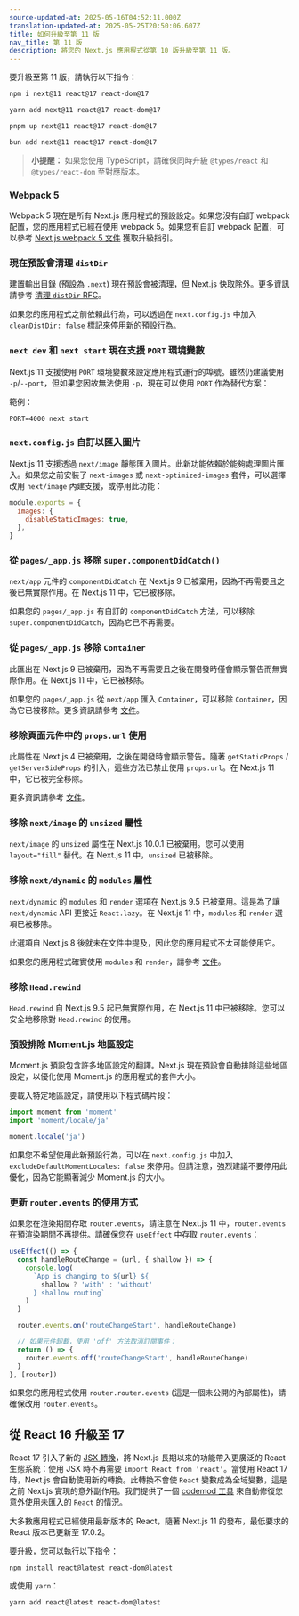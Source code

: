 ```yaml
---
source-updated-at: 2025-05-16T04:52:11.000Z
translation-updated-at: 2025-05-25T20:50:06.607Z
title: 如何升級至第 11 版
nav_title: 第 11 版
description: 將您的 Next.js 應用程式從第 10 版升級至第 11 版。
---
```


要升級至第 11 版，請執行以下指令：

```bash filename="Terminal"
npm i next@11 react@17 react-dom@17
```

```bash filename="Terminal"
yarn add next@11 react@17 react-dom@17
```

```bash filename="Terminal"
pnpm up next@11 react@17 react-dom@17
```

```bash filename="Terminal"
bun add next@11 react@17 react-dom@17
```

> **小提醒：** 如果您使用 TypeScript，請確保同時升級 `@types/react` 和 `@types/react-dom` 至對應版本。

### Webpack 5

Webpack 5 現在是所有 Next.js 應用程式的預設設定。如果您沒有自訂 webpack 配置，您的應用程式已經在使用 webpack 5。如果您有自訂 webpack 配置，可以參考 [Next.js webpack 5 文件](/docs/messages/webpack5) 獲取升級指引。

### 現在預設會清理 `distDir`

建置輸出目錄 (預設為 `.next`) 現在預設會被清理，但 Next.js 快取除外。更多資訊請參考 [清理 `distDir` RFC](https://github.com/vercel/next.js/discussions/6009)。

如果您的應用程式之前依賴此行為，可以透過在 `next.config.js` 中加入 `cleanDistDir: false` 標記來停用新的預設行為。

### `next dev` 和 `next start` 現在支援 `PORT` 環境變數

Next.js 11 支援使用 `PORT` 環境變數來設定應用程式運行的埠號。雖然仍建議使用 `-p`/`--port`，但如果您因故無法使用 `-p`，現在可以使用 `PORT` 作為替代方案：

範例：

```
PORT=4000 next start
```

### `next.config.js` 自訂以匯入圖片

Next.js 11 支援透過 `next/image` 靜態匯入圖片。此新功能依賴於能夠處理圖片匯入。如果您之前安裝了 `next-images` 或 `next-optimized-images` 套件，可以選擇改用 `next/image` 內建支援，或停用此功能：

```js filename="next.config.js"
module.exports = {
  images: {
    disableStaticImages: true,
  },
}
```

### 從 `pages/_app.js` 移除 `super.componentDidCatch()`

`next/app` 元件的 `componentDidCatch` 在 Next.js 9 已被棄用，因為不再需要且之後已無實際作用。在 Next.js 11 中，它已被移除。

如果您的 `pages/_app.js` 有自訂的 `componentDidCatch` 方法，可以移除 `super.componentDidCatch`，因為它已不再需要。

### 從 `pages/_app.js` 移除 `Container`

此匯出在 Next.js 9 已被棄用，因為不再需要且之後在開發時僅會顯示警告而無實際作用。在 Next.js 11 中，它已被移除。

如果您的 `pages/_app.js` 從 `next/app` 匯入 `Container`，可以移除 `Container`，因為它已被移除。更多資訊請參考 [文件](/docs/messages/app-container-deprecated)。

### 移除頁面元件中的 `props.url` 使用

此屬性在 Next.js 4 已被棄用，之後在開發時會顯示警告。隨著 `getStaticProps` / `getServerSideProps` 的引入，這些方法已禁止使用 `props.url`。在 Next.js 11 中，它已被完全移除。

更多資訊請參考 [文件](/docs/messages/url-deprecated)。

### 移除 `next/image` 的 `unsized` 屬性

`next/image` 的 `unsized` 屬性在 Next.js 10.0.1 已被棄用。您可以使用 `layout="fill"` 替代。在 Next.js 11 中，`unsized` 已被移除。

### 移除 `next/dynamic` 的 `modules` 屬性

`next/dynamic` 的 `modules` 和 `render` 選項在 Next.js 9.5 已被棄用。這是為了讓 `next/dynamic` API 更接近 `React.lazy`。在 Next.js 11 中，`modules` 和 `render` 選項已被移除。

此選項自 Next.js 8 後就未在文件中提及，因此您的應用程式不太可能使用它。

如果您的應用程式確實使用 `modules` 和 `render`，請參考 [文件](/docs/messages/next-dynamic-modules)。

### 移除 `Head.rewind`

`Head.rewind` 自 Next.js 9.5 起已無實際作用，在 Next.js 11 中已被移除。您可以安全地移除對 `Head.rewind` 的使用。

### 預設排除 Moment.js 地區設定

Moment.js 預設包含許多地區設定的翻譯。Next.js 現在預設會自動排除這些地區設定，以優化使用 Moment.js 的應用程式的套件大小。

要載入特定地區設定，請使用以下程式碼片段：

```js
import moment from 'moment'
import 'moment/locale/ja'

moment.locale('ja')
```

如果您不希望使用此新預設行為，可以在 `next.config.js` 中加入 `excludeDefaultMomentLocales: false` 來停用。但請注意，強烈建議不要停用此優化，因為它能顯著減少 Moment.js 的大小。

### 更新 `router.events` 的使用方式

如果您在渲染期間存取 `router.events`，請注意在 Next.js 11 中，`router.events` 在預渲染期間不再提供。請確保您在 `useEffect` 中存取 `router.events`：

```js
useEffect(() => {
  const handleRouteChange = (url, { shallow }) => {
    console.log(
      `App is changing to ${url} ${
        shallow ? 'with' : 'without'
      } shallow routing`
    )
  }

  router.events.on('routeChangeStart', handleRouteChange)

  // 如果元件卸載，使用 'off' 方法取消訂閱事件：
  return () => {
    router.events.off('routeChangeStart', handleRouteChange)
  }
}, [router])
```

如果您的應用程式使用 `router.router.events` (這是一個未公開的內部屬性)，請確保改用 `router.events`。

## 從 React 16 升級至 17

React 17 引入了新的 [JSX 轉換](https://reactjs.org/blog/2020/09/22/introducing-the-new-jsx-transform.html)，將 Next.js 長期以來的功能帶入更廣泛的 React 生態系統：使用 JSX 時不再需要 `import React from 'react'`。當使用 React 17 時，Next.js 會自動使用新的轉換。此轉換不會使 `React` 變數成為全域變數，這是之前 Next.js 實現的意外副作用。我們提供了一個 [codemod 工具](/docs/pages/guides/upgrading/codemods#add-missing-react-import) 來自動修復您意外使用未匯入的 `React` 的情況。

大多數應用程式已經使用最新版本的 React，隨著 Next.js 11 的發布，最低要求的 React 版本已更新至 17.0.2。

要升級，您可以執行以下指令：

```
npm install react@latest react-dom@latest
```

或使用 `yarn`：

```
yarn add react@latest react-dom@latest
```